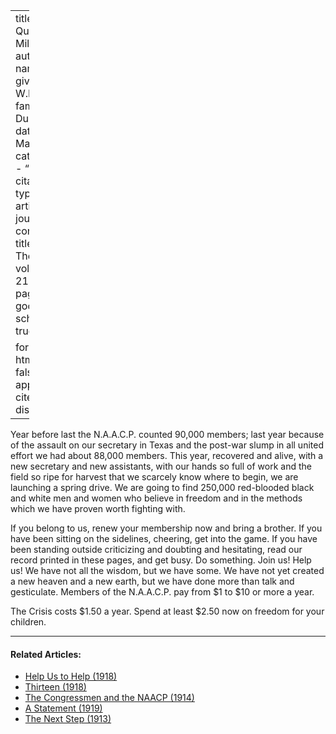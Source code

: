 
---
title: 'A Quarter Million'
author:
  - name:
      given: W.E.B.
      family: Du Bois
date: Mar. 1921
categories: 
  - ""
citation: 
  type: article-journal
  container-title: The Crisis
  volume: 21
  issue: 5
  page: 213
google-scholar: true

format:
  html:
    toc: false
    appendix-cite-as: display
---


Year before last the N.A.A.C.P. counted 90,000 members; last year because of the assault on our secretary in Texas and the post-war slump in all united effort we had about 88,000 members. This year, recovered and alive, with a new secretary and new assistants, with our hands so full of work and the field so ripe for harvest that we scarcely know where to begin, we are launching a spring drive. We are going to find 250,000 red-blooded black and white men and women who believe in freedom and in the methods which we have proven worth fighting with.

If you belong to us, renew your membership now and bring a brother. If you have been sitting on the sidelines, cheering, get into the game. If you have been standing outside criticizing and doubting and hesitating, read our record printed in these pages, and get busy. Do something. Join us! Help us! We have not all the wisdom, but we have some. We have not yet created a new heaven and a new earth, but we have done more than talk and gesticulate. Members of the N.A.A.C.P. pay from $1 to $10 or more a year.

<span class="small-caps">The Crisis</span> costs $1.50 a year. Spend at least $2.50 now on freedom for your children.

<!-- Similar articles start here -->

<hr>
#### Related Articles:

* [Help Us to Help (1918)](/Volumes/16/04/help_us.html)
* [Thirteen (1918)](/Volumes/15/03/thirteen.html)
* [The Congressmen and the NAACP (1914)](/Volumes/09/02/congressmen_and_the_naacp.html)
* [A Statement (1919)](/Volumes/19/01/statement.html)
* [The Next Step (1913)](/Volumes/06/02/next_step.html)

<!-- Similar articles end here -->